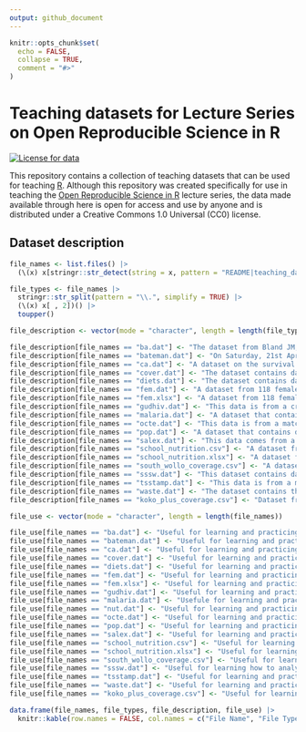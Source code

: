 ```yaml
---
output: github_document
---
```


<!-- README.md is generated from README.Rmd. Please edit that file -->

```r
knitr::opts_chunk$set(
  echo = FALSE,
  collapse = TRUE,
  comment = "#>"
)
```

# Teaching datasets for Lecture Series on Open Reproducible Science in R

<!-- badges: start -->
[![License for data](https://img.shields.io/badge/license (for data)-CC0-blue.svg)](https://creativecommons.org/publicdomain/zero/1.0/)
<!-- badges: end -->

This repository contains a collection of teaching datasets that can be used for teaching [R](https://cran.r-project.org). Although this repository was created specifically for use in teaching the [Open Reproducible Science in R](https://oxford-ihtm.io/open-reproducible-science) lecture series, the data made available through here is open for access and use by anyone and is distributed under a Creative Commons 1.0 Universal (CC0) license.

## Dataset description

```r
file_names <- list.files() |>
  (\(x) x[stringr::str_detect(string = x, pattern = "README|teaching_datasets|Base|End", negate = TRUE)])()

file_types <- file_names |>
  stringr::str_split(pattern = "\\.", simplify = TRUE) |>
  (\(x) x[ , 2])() |>
  toupper()

file_description <- vector(mode = "character", length = length(file_types))

file_description[file_names == "ba.dat"] <- "The dataset from Bland JM, Altman DG. Statistical Methods for Assessing Agreement Between Two Methods of Clinical Measurement. The Lancet. 1986;1: 307–310."
file_description[file_names == "bateman.dat"] <- "On Saturday, 21st April 1990, a luncheon was held in the home of Jean Bateman. There was a total of forty-five guests which included thirty-five members of the Department of Epidemiology and Population Sciences at the London School of Hygiene and Tropical Medicine. On Sunday morning, 22nd April 1990, Jean awoke with symptoms of gastrointestinal illness; her husband awoke with similar symptoms. The possibility of an outbreak related to the luncheon was strengthened when several of the guests telephoned Jean on Sunday and reported illness. On Monday, 23rd April 1990, there was an unusually large number of department members absent from work and reporting illness. Data from this outbreak is stored in this dataset."
file_description[file_names == "ca.dat"] <- "A dataset on the survival of cancer patients in two different treatment groups"
file_description[file_names == "cover.dat"] <- "The dataset contains data from a coverage survey for a therapeutic feeding program (TFP) in central Malawi undertaken in March 2003. Data were collected using the centric systematic area sampling method to define sampling locations: A number of communities located closest to the centres of thirty 10 x 10 kilometre grid squares were sampled using active (investigative) case-finding."
file_description[file_names == "diets.dat"] <- "The dataset contains data from a trial of two different diets undertaken at an adult therapeutic feeding centre in Somalia."
file_description[file_names == "fem.dat"] <- "A dataset from 118 female pyschiatric patients"
file_description[file_names == "fem.xlsx"] <- "A dataset from 118 female pyschiatric patients"
file_description[file_names == "gudhiv.dat"] <- "This data is from a cross-sectional study of 435 male patients who presented with sexually transmitted infections at an outpatient clinic in The Gambia between August 1988 and June 1990."
file_description[file_names == "malaria.dat"] <- "A dataset that contains data on rainfall (in mm) and the number of cases of malaria reported from health centres in an administrative district of Ethiopia between July 1997 and July 1999"
file_description[file_names == "octe.dat"] <- "This data is from a matched case-control study investigating the association between oral contraceptive use and thromboembolism. The cases are 175 women aged between 15 and 44 years admitted to hospital for thromboembolism and discharged alive. The controls are female patients admitted for conditions believed to be unrelated to oral contraceptive use. Cases and controls were matched on age, ethnic group, marital status, parity, income, place of residence, and date of hospitalisation."
file_description[file_names == "pop.dat"] <- "A dataset that contains data on the age (in months) and sex of 438 children aged between six and sixty months collected as part of a nutritional anthropometry survey of the Khosh Valley in Northeast Afghanistan."
file_description[file_names == "salex.dat"] <- "This data comes from a food-borne outbreak. On Saturday 17th October 1992, eighty-two people attended a buffet meal at a sports club. Within fourteen to twenty-four hours, fifty-one of the participants developed diarrhoea, with nausea, vomiting, abdominal pain and fever."
file_description[file_names == "school_nutrition.csv"] <- "A dataset from a nutrition survey of school children 10 years and older from Pakistan."
file_description[file_names == "school_nutrition.xlsx"] <- "A dataset from a nutrition survey of school children 10 years and older from Pakistan."
file_description[file_names == "south_wollo_coverage.csv"] <- "A dataset from a Community-based Management of Acute Malnutrition (CMAM) programme in South Wollo Zone, Ethiopia"
file_description[file_names == "sssw.dat"] <- "This dataset contains data on the marital status, home circumstances, and ethnic group of 152 persons recruited into a study into the levels of stress experienced by student social workers in the United Kingdom."
file_description[file_names == "tsstamp.dat"] <- "This data is from a matched case-control study investigating the association between the use of different brands of tampon and toxic shock syndrome undertaken during an outbreak. Only a subset of the original dataset is used here."
file_description[file_names == "waste.dat"] <- "The dataset contains the location of twenty-three recent cases of childhood cancer in 5 by 5 km square surrounding an industrial waste disposal site."
file_description[file_names == "koko_plus_coverage.csv"] <- "Dataset from a coverage survey of Koko+ in Eastern Ghana"

file_use <- vector(mode = "character", length = length(file_names))

file_use[file_names == "ba.dat"] <- "Useful for learning and practicing how to perform statistical methods to compare diagnostic tests using the Bland and Altman approach and the Bland and Altman plot"
file_use[file_names == "bateman.dat"] <- "Useful for learning and practicing how to perform logistic regression"
file_use[file_names == "ca.dat"] <- "Useful for learning and practicing how to perform survival anlaysis"
file_use[file_names == "cover.dat"] <- "Useful for learning and practicing how to analyse survey data and how to perform basic spatial analysis"
file_use[file_names == "diets.dat"] <- "Useful for learning and practicing statistical tests to show difference in mean between two groups"
file_use[file_names == "fem.dat"] <- "Useful for learning and practicing various statistical tests, linear regression, logistic regression, and linear modelling"
file_use[file_names == "fem.xlsx"] <- "Useful for learning and practicing various statistical tests, linear regression, logistic regression, and linear modelling"
file_use[file_names == "gudhiv.dat"] <- "Useful for learning and practicing logistic regression"
file_use[file_names == "malaria.dat"] <- "Usefule for learning and practicing time series analysis and plotting"
file_use[file_names == "nut.dat"] <- "Useful for learning and practicing how to analyse survey data"
file_use[file_names == "octe.dat"] <- "Useful for learning and practicing how to perform analysis for a matched cases-control study"
file_use[file_names == "pop.dat"] <- "Useful for learning and practicing how to create various plots including a population pyramid plot"
file_use[file_names == "salex.dat"] <- "Useful for learning and practicing how to perform analysis for relative risk and odds ratios"
file_use[file_names == "school_nutrition.csv"] <- "Useful for learning how to analyse survey data"
file_use[file_names == "school_nutrition.xlsx"] <- "Useful for learning how to analyse survey data"
file_use[file_names == "south_wollo_coverage.csv"] <- "Useful for learning how to analyse survey data and perform basic spatial analysis"
file_use[file_names == "sssw.dat"] <- "Useful for learning how to analyse survey data and using various plots for exploratory data analysis"
file_use[file_names == "tsstamp.dat"] <- "Useful for learning and practicing how to perform logistic regression and stratified analysis"
file_use[file_names == "waste.dat"] <- "Useful for learning and practicing computer simulation to test spatial clustering"
file_use[file_names == "koko_plus_coverage.csv"] <- "Useful for learning how to analyse survey data, perform basic spatial analysis, and perform comparative analysis for evaluating programme performance"

data.frame(file_names, file_types, file_description, file_use) |>
  knitr::kable(row.names = FALSE, col.names = c("File Name", "File Type", "File Description", "Epidemiology/Statistics Usage"))

```





